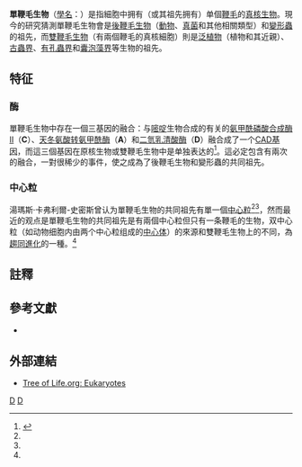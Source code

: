 {{Automatic taxobox
| fossil_range = {{long fossil range|1400|0}}
| image = Unikonta collage.jpg
| image_caption ={{Collapsible list|title=圖片說明
 |左上起順時針：
 |[[威斯利变形虫|威斯利变形虫]] ''Abeoforma whisleri''、<br>[[毒蠅傘|毒蠅傘]] ''Amanita muscaria''、<br>[[项链领鞭虫|项链领鞭虫]] ''Desmarella moniliformis''、<br>[[冠毛猕猴|冠毛猕猴]] ''Macaca radiata''、<br>[[嗜熱核形蟲|嗜熱核形蟲]] ''Nuclearia thermophila''、<br>[[大变形虫|大变形虫]] ''Amoeba proteus''
 }}
| taxon = Unikonta
| authority =[[Cavalier-Smith|Cavalier-Smith]], 2002
| subdivision_ranks = 子類群
| subdivision = 
[[後鞭毛生物|後鞭毛生物]] Opisthokonta<br />
[[變形蟲界|變形蟲界]] Amoebozoa
}}
'''單鞭毛生物'''（[[學名|學名]]：{{lang|la|Unikonta}}）是指細胞中拥有（或其祖先拥有）单個[[鞭毛|鞭毛]]的[[真核生物|真核生物]]。現今的研究猜測單鞭毛生物會是[[後鞭毛生物|後鞭毛生物]]（[[動物|動物]]、[[真菌|真菌]]和其他相關類型）和[[變形蟲界|變形蟲]]的祖先，而[[雙鞭毛生物|雙鞭毛生物]]（有兩個鞭毛的真核細胞）則是[[泛植物|泛植物]]（植物和其近親）、[[古蟲界|古蟲界]]、[[有孔蟲界|有孔蟲界]]和[[囊泡藻界|囊泡藻界]]等生物的祖先。

==特征==
===酶===
單鞭毛生物中存在一個三基因的融合：与[[嘧啶|嘧啶]]生物合成的有关的[[氨甲酰磷酸合成酶Ⅱ|氨甲酰磷酸合成酶Ⅱ]]（'''C'''）、[[天冬氨酸转氨甲酰酶|天冬氨酸转氨甲酰酶]]（'''A'''）和[[二氫乳清酸酶|二氫乳清酸酶]]（'''D'''）融合成了一个[[CAD_(基因)|CAD基因]]，而這三個基因在原核生物或雙鞭毛生物中是单独表达的<ref name="six">{{cite journal
 | authorlink = 湯瑪斯·卡弗利爾-史密斯
 | first = Thomas
 | last = Cavalier-Smith
 | title = Protist phylogeny and the high-level classification of Protozoa
 | journal = European Journal of Protistology
 | year = 2006 | volume = 39 | issue = 4 | pages = 338-348
 | issn = 0932-4739
}}</ref>。這必定包含有兩次的融合，一對很稀少的事件，使之成為了後鞭毛生物和變形蟲的共同祖先。
===中心粒===
湯瑪斯·卡弗利爾-史密斯曾认为單鞭毛生物的共同祖先有單一個[[中心粒|中心粒]]<ref name="six" /><ref name="six"/>，然而最近的观点是單鞭毛生物的共同祖先是有兩個中心粒但只有一条鞭毛的生物，双中心粒（如动物细胞内由两个中心粒组成的[[中心体|中心体]]）的來源和雙鞭毛生物上的不同，為[[趨同進化|趨同進化]]的一種。<ref name="six" />

== 註釋 ==
{{Reflist}}

==參考文獻==
{{refbegin}}
* {{cite journal |first = Alexandra |last = Stechmann  |coauthors = [[湯瑪斯·卡弗利爾-史密斯|Cavalier-Smith, Thomas]] |title = The root of the eukaryote tree pinpointed |journal = Current Biology |year = 2003 |volume = 13 |issue = 17 |pages = R665-R666 |issn = 0960-9822 |doi = 10.1016/S0960-9822(03)00602-X }}
{{refend}}

==外部連結==
{{Wikispecies|Unikonta}}
{{Commons category|Unikonta}}
* [http://tolweb.org/Eukaryotes/3 Tree of Life.org: Eukaryotes]{{Wayback|url=http://tolweb.org/Eukaryotes/3 |date=20120129074456 }}

{{真核生物}}
{{Taxonbar|from=Q964455}}

[[Category:真核生物|D]]
[[Category:原生生物|D]]